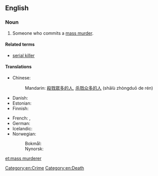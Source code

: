 ==English==
{{wikipedia|Mass murder}}

===Noun===
{{en-noun|head=[[mass]] [[murderer]]}}

# Someone who commits a [[mass murder]].

====Related terms====
* [[serial killer]]

====Translations====
{{trans-top|someone who commits a mass murder}}
* Chinese:
*: Mandarin: {{qualifier|no exact term exists}} [[殺戮]][[眾多]][[的]][[人]], [[杀戮]][[众多]][[的]][[人]] (shālù zhòngduō de rén)
* Danish: {{t-|da|massemorder|c}}
* Estonian: {{t+|et|massimõrvar}}
* Finnish: {{t-|fi|joukkomurhaaja}}
{{trans-mid}}
* French: {{t-|fr|tueur de masse}}, {{t-|fr|meurtrier de masse}}
* German: {{t+|de|Massenmörder|m}}
* Icelandic: {{t-|is|fjöldamorðingi|m}}
* Norwegian:
*: Bokmål: {{t-|nb|massemorder|m}}
*: Nynorsk: {{t-|nn|massemordar|m}}
{{trans-bottom}}

[[Category:en:Crime]]
[[Category:en:Death]]

[[et:mass murderer]]